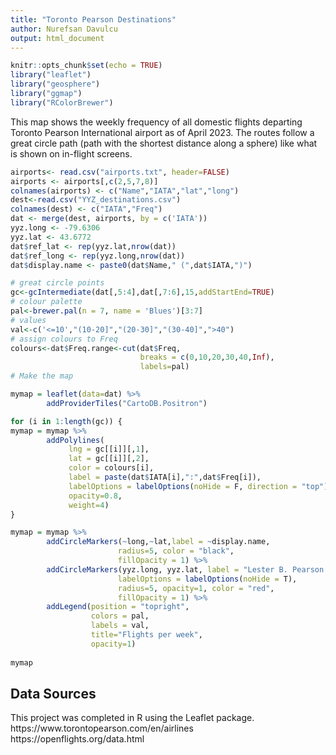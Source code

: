 ```yaml
---
title: "Toronto Pearson Destinations"
author: Nurefsan Davulcu 
output: html_document
---
```


```r
knitr::opts_chunk$set(echo = TRUE)
library("leaflet")
library("geosphere")
library("ggmap")
library("RColorBrewer")
```

This map shows the weekly frequency of all domestic flights departing Toronto Pearson International airport as of April 2023. The routes follow a great circle path (path with the shortest distance along a sphere) like what is shown on in-flight screens. 

```r

airports<- read.csv("airports.txt", header=FALSE)
airports <- airports[,c(2,5,7,8)]
colnames(airports) <- c("Name","IATA","lat","long")
dest<-read.csv("YYZ_destinations.csv")
colnames(dest) <- c("IATA","Freq")
dat <- merge(dest, airports, by = c('IATA'))
yyz.long <- -79.6306
yyz.lat <- 43.6772
dat$ref_lat <- rep(yyz.lat,nrow(dat))
dat$ref_long <- rep(yyz.long,nrow(dat))
dat$display.name <- paste0(dat$Name," (",dat$IATA,")")

# great circle points 
gc<-gcIntermediate(dat[,5:4],dat[,7:6],15,addStartEnd=TRUE)
# colour palette 
pal<-brewer.pal(n = 7, name = 'Blues')[3:7]
# values 
val<-c('<=10',"(10-20]","(20-30]","(30-40]",">40")
# assign colours to Freq 
colours<-dat$Freq.range<-cut(dat$Freq,
                             breaks = c(0,10,20,30,40,Inf),
                             labels=pal)
# Make the map 

mymap = leaflet(data=dat) %>%
        addProviderTiles("CartoDB.Positron") 

for (i in 1:length(gc)) {
mymap = mymap %>%
        addPolylines(
             lng = gc[[i]][,1], 
             lat = gc[[i]][,2],
             color = colours[i],
             label = paste(dat$IATA[i],":",dat$Freq[i]),
             labelOptions = labelOptions(noHide = F, direction = "top"),
             opacity=0.8,
             weight=4)
}

mymap = mymap %>% 
        addCircleMarkers(~long,~lat,label = ~display.name, 
                        radius=5, color = "black",
                        fillOpacity = 1) %>%
        addCircleMarkers(yyz.long, yyz.lat, label = "Lester B. Pearson International Airport", 
                        labelOptions = labelOptions(noHide = T),
                        radius=5, opacity=1, color = "red",
                        fillOpacity = 1) %>%
        addLegend(position = "topright", 
                  colors = pal, 
                  labels = val, 
                  title="Flights per week",
                  opacity=1)
      
mymap

```

## Data Sources 
This project was completed in R using the Leaflet package. \
https://www.torontopearson.com/en/airlines \
https://openflights.org/data.html

